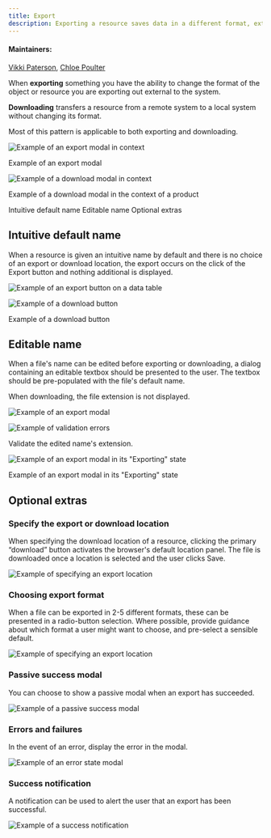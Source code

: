 ```yaml
---
title: Export
description: Exporting a resource saves data in a different format, external to the system.
---
```


#### Maintainers:

[Vikki Paterson](https://github.com/vikkipaterson), [Chloe Poulter](https://github.com/chloepoulterdesign)

<PageDescription>

When **exporting** something you have the ability to change the format of the object or resource you are exporting out external to the system.

**Downloading** transfers a resource from a remote system to a local system without changing its format.

Most of this pattern is applicable to both exporting and downloading.

</PageDescription>

![Example of an export modal in context](images/0.png)

<Caption>Example of an export modal</Caption>

![Example of a download modal in context](images/download0.png)

<Caption>Example of a download modal in the context of a product</Caption>

<AnchorLinks>

<AnchorLink>Intuitive default name</AnchorLink>
<AnchorLink>Editable name</AnchorLink>
<AnchorLink small>Optional extras</AnchorLink>

</AnchorLinks>

## Intuitive default name

When a resource is given an intuitive name by default and there is no choice of an export or download location, the export occurs on the click of the Export button and nothing additional is displayed.

<Row>
<Column colLg={8}>

![Example of an export button on a data table](images/1.png)

</Column>
</Row>

<Row>
 <Column colLg={8}>

![Example of a download button](images/download1.png)

<Caption>Example of a download button</Caption>

 </Column>
</Row>

## Editable name

When a file's name can be edited before exporting or downloading, a dialog containing an editable textbox should be presented to the user. The textbox should be pre-populated with the file's default name.

When downloading, the file extension is not displayed.

<Row>
<Column colLg={8}>

![Example of an export modal](images/2.png)

![Example of validation errors](images/newimage1.png)

<Caption>Validate the edited name's extension.</Caption>

![Example of an export modal in its "Exporting" state](images/3.png)

<Caption>Example of an export modal in its "Exporting" state</Caption>

</Column>
</Row>

## Optional extras

### Specify the export or download location

When specifying the download location of a resource, clicking the primary “download” button activates the browser's default location panel. The file is downloaded once a location is selected and the user clicks Save.

<Row>
<Column colLg={8}>

![Example of specifying an export location](images/newimage2.png)

</Column>
</Row>

### Choosing export format

When a file can be exported in 2-5 different formats, these can be presented in a radio-button selection.
Where possible, provide guidance about which format a user might want to choose, and pre-select a sensible default.

<Row>
<Column colLg={8}>

![Example of specifying an export location](images/Format_Selection.png)

</Column>
</Row>

### Passive success modal

You can choose to show a passive modal when an export has succeeded.

<Row>
<Column colLg={8}>

![Example of a passive success modal](images/newimage3.png)

</Column>
</Row>

### Errors and failures

In the event of an error, display the error in the modal.

<Row>
<Column colLg={8}>

![Example of an error state modal](images/newimage4.png)

</Column>
</Row>

### Success notification

A notification can be used to alert the user that an export has been successful.

<Row>
<Column colLg={8}>

![Example of a success notification](images/newimage5.png)

</Column>
</Row>
